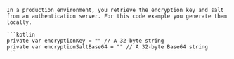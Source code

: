 <PlatformWrapper platform="android">

    In a production environment, you retrieve the encryption key and salt from an authentication server. For this code example you generate them locally.

    ```kotlin
    private var encryptionKey = "" // A 32-byte string
    private var encryptionSaltBase64 = "" // A 32-byte Base64 string 
    ```
</PlatformWrapper>